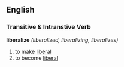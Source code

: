 ==English==
=== Transitive & Intranstive Verb ===
'''liberalize''' ''(liberalized, liberalizing, liberalizes)''
#to make [[liberal]]
#to become [[liberal]]